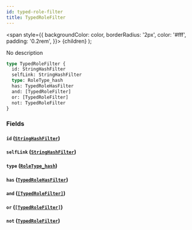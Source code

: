 ```yaml
---
id: typed-role-filter
title: TypedRoleFilter
---
```


<span
style={{
      backgroundColor: color,
      borderRadius: '2px',
      color: '#fff',
      padding: '0.2rem',
    }}>
{children}
</span>
);

No description

```graphql
type TypedRoleFilter {
  id: StringHashFilter
  selfLink: StringHashFilter
  type: RoleType_hash
  has: TypedRoleHasFilter
  and: [TypedRoleFilter]
  or: [TypedRoleFilter]
  not: TypedRoleFilter
}
```

### Fields

#### `id` ([`StringHashFilter`](/docs/schema/inputs/string-hash-filter))

#### `selfLink` ([`StringHashFilter`](/docs/schema/inputs/string-hash-filter))

#### `type` ([`RoleType_hash`](/docs/schema/inputs/role-type-hash))

#### `has` ([`TypedRoleHasFilter`](/docs/schema/enums/typed-role-has-filter))

#### `and` ([`[TypedRoleFilter]`](/docs/schema/inputs/typed-role-filter))

#### `or` ([`[TypedRoleFilter]`](/docs/schema/inputs/typed-role-filter))

#### `not` ([`TypedRoleFilter`](/docs/schema/inputs/typed-role-filter))
